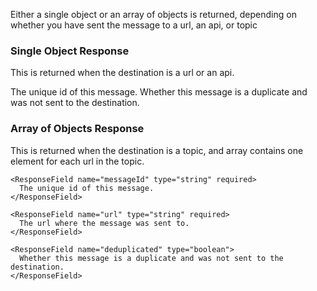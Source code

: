 Either a single object or an array of objects is returned, depending on
whether you have sent the message to a url, an api, or topic

### Single Object Response

This is returned when the destination is a url or an api.

<ResponseField name="messageId" type="string" required>
  The unique id of this message.
</ResponseField>

<ResponseField name="deduplicated" type="boolean">
  Whether this message is a duplicate and was not sent to the destination.
</ResponseField>

### Array of Objects Response

This is returned when the destination is a topic, and array contains
one element for each url in the topic.

<ResponseField name="array" type="object[]">
  <Expandable defaultOpen>

    <ResponseField name="messageId" type="string" required>
      The unique id of this message.
    </ResponseField>

    <ResponseField name="url" type="string" required>
      The url where the message was sent to.
    </ResponseField>

    <ResponseField name="deduplicated" type="boolean">
      Whether this message is a duplicate and was not sent to the destination.
    </ResponseField>

  </Expandable>
</ResponseField>

